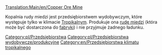 [[Translation:Main/en/Copper Ore Mine]]
{{pl/Przedsiębiorstwa|image=Copperoremine.png
|name=Kopalnia rudy miedzi
|climates=[[Main/en/Klimat/Pl#Tropikalny|Tropikalny]]
|accepts=Nic
|produces=[[Main/en/Ruda miedzi]]
}}

Kopalnia rudy miedzi jest przedsiębiorstwem wydobywczym, które występuje tylko w klimacie [[Main/en/Klimat/Pl#Tropikalny|Tropikalny]]m. Produkuje ona [[Main/pl/Ruda miedzi|rudę miedzi]] (która może być dostarczona do [[Main/pl/Fabryka|fabryki]]) i nie przyjmuje żadnego ładunku. 

{{pl/Navbox Industries}}

[[Category:pl/Przedsiębiorstwa]]
[[Category:pl/Przedsiębiorstwa wydobywcze/produkcyjne]]
[[Category:en/Przedsiębiorstwa klimatu tropikalnego]]